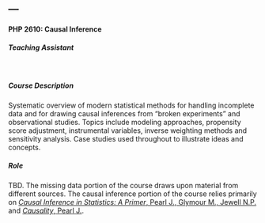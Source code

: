 ---
---

<link rel="stylesheet" href="styles.css" type="text/css">

#### PHP 2610: Causal Inference
##### Teaching Assistant  
<br/>

##### Course Description  

Systematic overview of modern statistical methods for handling incomplete data and for drawing causal inferences from "broken experiments" and observational studies. Topics include modeling approaches, propensity score adjustment, instrumental variables, inverse weighting methods and sensitivity analysis. Case studies used throughout to illustrate ideas and concepts.

##### Role

TBD. The missing data portion of the course draws upon material from different sources. The causal inference portion of the course relies primarily on [_Causal Inference in Statistics: A Primer_, Pearl J., Glymour M., Jewell N.P.](http://bayes.cs.ucla.edu/PRIMER/) and [_Causality_, Pearl J.](http://bayes.cs.ucla.edu/BOOK-2K/).